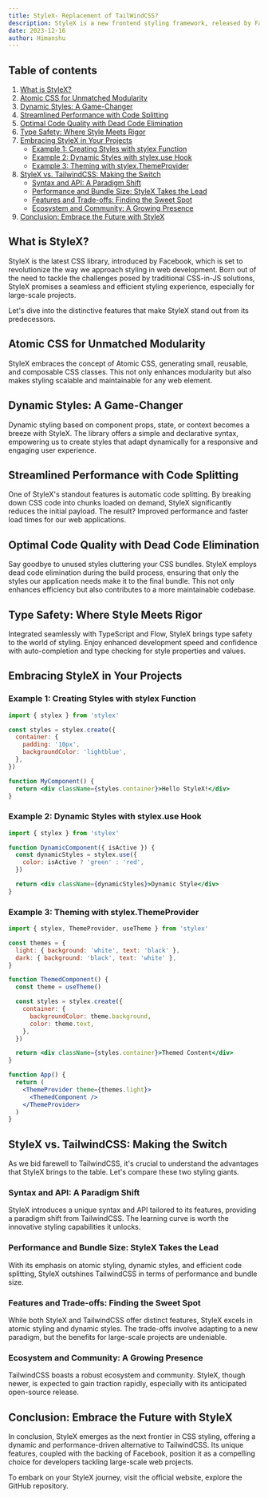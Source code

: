 ```yaml
---
title: StyleX- Replacement of TailWindCSS?
description: StyleX is a new frontend styling framework, released by Facebook recently.
date: 2023-12-16
author: Himanshu
---
```


## Table of contents

1. [What is StyleX?](#what-is-stylex)
2. [Atomic CSS for Unmatched Modularity](#atomic-css-for-unmatched-modularity)
3. [Dynamic Styles: A Game-Changer](#dynamic-styles-a-game-changer)
4. [Streamlined Performance with Code Splitting](#streamlined-performance-with-code-splitting)
5. [Optimal Code Quality with Dead Code Elimination](#optimal-code-quality-with-dead-code-elimination)
6. [Type Safety: Where Style Meets Rigor](#type-safety-where-style-meets-rigor)
7. [Embracing StyleX in Your Projects](#embracing-stylex-in-your-projects)
   - [Example 1: Creating Styles with stylex Function](#example-1-creating-styles-with-stylex-function)
   - [Example 2: Dynamic Styles with stylex.use Hook](#example-2-dynamic-styles-with-stylexuse-hook)
   - [Example 3: Theming with stylex.ThemeProvider](#example-3-theming-with-stylexthemeprovider)
8. [StyleX vs. TailwindCSS: Making the Switch](#stylex-vs-tailwindcss-making-the-switch)
   - [Syntax and API: A Paradigm Shift](#syntax-and-api-a-paradigm-shift)
   - [Performance and Bundle Size: StyleX Takes the Lead](#performance-and-bundle-size-stylex-takes-the-lead)
   - [Features and Trade-offs: Finding the Sweet Spot](#features-and-trade-offs-finding-the-sweet-spot)
   - [Ecosystem and Community: A Growing Presence](#ecosystem-and-community-a-growing-presence)
9. [Conclusion: Embrace the Future with StyleX](#conclusion-embrace-the-future-with-stylex)

## What is StyleX?

StyleX is the latest CSS library, introduced by Facebook, which is set to revolutionize the way we approach styling in web development. Born out of the need to tackle the challenges posed by traditional CSS-in-JS solutions, StyleX promises a seamless and efficient styling experience, especially for large-scale projects.

Let's dive into the distinctive features that make StyleX stand out from its predecessors.

## Atomic CSS for Unmatched Modularity

StyleX embraces the concept of Atomic CSS, generating small, reusable, and composable CSS classes. This not only enhances modularity but also makes styling scalable and maintainable for any web element.

## Dynamic Styles: A Game-Changer

Dynamic styling based on component props, state, or context becomes a breeze with StyleX. The library offers a simple and declarative syntax, empowering us to create styles that adapt dynamically for a responsive and engaging user experience.

## Streamlined Performance with Code Splitting

One of StyleX's standout features is automatic code splitting. By breaking down CSS code into chunks loaded on demand, StyleX significantly reduces the initial payload. The result? Improved performance and faster load times for our web applications.

## Optimal Code Quality with Dead Code Elimination

Say goodbye to unused styles cluttering your CSS bundles. StyleX employs dead code elimination during the build process, ensuring that only the styles our application needs make it to the final bundle. This not only enhances efficiency but also contributes to a more maintainable codebase.

## Type Safety: Where Style Meets Rigor

Integrated seamlessly with TypeScript and Flow, StyleX brings type safety to the world of styling. Enjoy enhanced development speed and confidence with auto-completion and type checking for style properties and values.

## Embracing StyleX in Your Projects

### Example 1: Creating Styles with stylex Function

```jsx
import { stylex } from 'stylex'

const styles = stylex.create({
  container: {
    padding: '10px',
    backgroundColor: 'lightblue',
  },
})

function MyComponent() {
  return <div className={styles.container}>Hello StyleX!</div>
}
```

### Example 2: Dynamic Styles with stylex.use Hook

```jsx
import { stylex } from 'stylex'

function DynamicComponent({ isActive }) {
  const dynamicStyles = stylex.use({
    color: isActive ? 'green' : 'red',
  })

  return <div className={dynamicStyles}>Dynamic Style</div>
}
```

### Example 3: Theming with stylex.ThemeProvider

```jsx
import { stylex, ThemeProvider, useTheme } from 'stylex'

const themes = {
  light: { background: 'white', text: 'black' },
  dark: { background: 'black', text: 'white' },
}

function ThemedComponent() {
  const theme = useTheme()

  const styles = stylex.create({
    container: {
      backgroundColor: theme.background,
      color: theme.text,
    },
  })

  return <div className={styles.container}>Themed Content</div>
}

function App() {
  return (
    <ThemeProvider theme={themes.light}>
      <ThemedComponent />
    </ThemeProvider>
  )
}
```

## StyleX vs. TailwindCSS: Making the Switch

As we bid farewell to TailwindCSS, it's crucial to understand the advantages that StyleX brings to the table. Let's compare these two styling giants.

### Syntax and API: A Paradigm Shift

StyleX introduces a unique syntax and API tailored to its features, providing a paradigm shift from TailwindCSS. The learning curve is worth the innovative styling capabilities it unlocks.

### Performance and Bundle Size: StyleX Takes the Lead

With its emphasis on atomic styling, dynamic styles, and efficient code splitting, StyleX outshines TailwindCSS in terms of performance and bundle size.

### Features and Trade-offs: Finding the Sweet Spot

While both StyleX and TailwindCSS offer distinct features, StyleX excels in atomic styling and dynamic styles. The trade-offs involve adapting to a new paradigm, but the benefits for large-scale projects are undeniable.

### Ecosystem and Community: A Growing Presence

TailwindCSS boasts a robust ecosystem and community. StyleX, though newer, is expected to gain traction rapidly, especially with its anticipated open-source release.

## Conclusion: Embrace the Future with StyleX

In conclusion, StyleX emerges as the next frontier in CSS styling, offering a dynamic and performance-driven alternative to TailwindCSS. Its unique features, coupled with the backing of Facebook, position it as a compelling choice for developers tackling large-scale web projects.

To embark on your StyleX journey, visit the official website, explore the GitHub repository.
